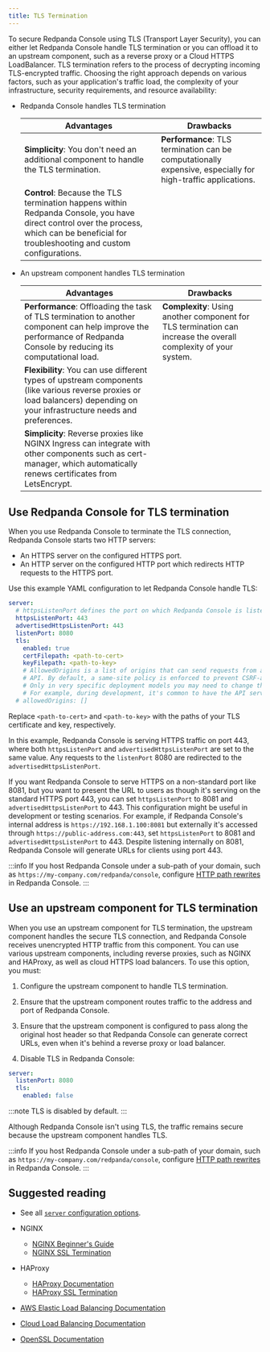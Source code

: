 ```yaml
---
title: TLS Termination
---
```


<head>
    <meta name="title" content="TLS Termination for Redpanda Console | Redpanda Docs"/>
    <meta name="description" content="To secure Redpanda Console using TLS (Transport Layer Security), you can let Redpanda Console handle TLS termination or you can offload it to an upstream component, such as a reverse proxy or a Cloud HTTPS LoadBalancer."/>
    <link rel="canonical" href="https://docs.redpanda.com/docs/manage/console/tls-termination/" />
</head>

To secure Redpanda Console using TLS (Transport Layer Security), you can either let Redpanda Console handle TLS termination or you can offload it to an upstream component, such as a reverse proxy or a Cloud HTTPS LoadBalancer. TLS termination refers to the process of decrypting incoming TLS-encrypted traffic. Choosing the right approach depends on various factors, such as your application's traffic load, the complexity of your infrastructure, security requirements, and resource availability:

- Redpanda Console handles TLS termination

  | Advantages | Drawbacks |
  |------------|------------|
  | **Simplicity**: You don't need an additional component to handle the TLS termination.|**Performance**: TLS termination can be computationally expensive, especially for high-traffic applications. |
  | **Control**: Because the TLS termination happens within Redpanda Console, you have direct control over the process, which can be beneficial for troubleshooting and custom configurations. | |

- An upstream component handles TLS termination

  | Advantages | Drawbacks |
  |------------|------------|
  | **Performance**: Offloading the task of TLS termination to another component can help improve the performance of Redpanda Console by reducing its computational load. | **Complexity**: Using another component for TLS termination can increase the overall complexity of your system.|
  | **Flexibility**: You can use different types of upstream components (like various reverse proxies or load balancers) depending on your infrastructure needs and preferences. | |
  |**Simplicity**: Reverse proxies like NGINX Ingress can integrate with other components such as cert-manager, which automatically renews certificates from LetsEncrypt. | |


## Use Redpanda Console for TLS termination

When you use Redpanda Console to terminate the TLS connection, Redpanda Console starts two HTTP servers:

- An HTTPS server on the configured HTTPS port.
- An HTTP server on the configured HTTP port which redirects HTTP requests to the HTTPS port.

Use this example YAML configuration to let Redpanda Console handle TLS:

```yaml
server:
  # httpsListenPort defines the port on which Redpanda Console is listening for TLS connections, while advertisedHttpsListenPort defines the port that is advertised to clients, which may be different due to network configurations such as load balancers or proxies. advertisedHttpsListenPort is needed when redirecting a HTTP request to an HTTPS URL.
  httpsListenPort: 443
  advertisedHttpsListenPort: 443
  listenPort: 8080
  tls:
    enabled: true
    certFilepath: <path-to-cert>
    keyFilepath: <path-to-key>
    # AllowedOrigins is a list of origins that can send requests from a browser to the Redpanda Console
    # API. By default, a same-site policy is enforced to prevent CSRF-attacks.
    # Only in very specific deployment models you may need to change the secure default.
    # For example, during development, it's common to have the API server and the client running on different ports of localhost, which are treated as different origins by browsers. In this case, you would need to set `allowedOrigins` to include the origin of your client's development server.
  # allowedOrigins: []
```

Replace `<path-to-cert>` and `<path-to-key>` with the paths of your TLS certificate and key, respectively.

In this example, Redpanda Console is serving HTTPS traffic on port 443, where both `httpsListenPort` and `advertisedHttpsListenPort` are set to the same value. Any requests to the `listenPort` 8080 are redirected to the `advertisedHttpsListenPort`.

If you want Redpanda Console to serve HTTPS on a non-standard port like 8081, but you want to present the URL to users as though it's serving on the standard HTTPS port 443, you can set `httpsListenPort` to 8081 and `advertisedHttpsListenPort` to 443. This configuration might be useful in development or testing scenarios. For example, if Redpanda Console's internal address is `https://192.168.1.100:8081` but externally it's accessed through `https://public-address.com:443`, set `httpsListenPort` to 8081 and `advertisedHttpsListenPort` to 443. Despite listening internally on 8081, Redpanda Console will generate URLs for clients using port 443.

:::info
If you host Redpanda Console under a sub-path of your domain, such as `https://my-company.com/redpanda/console`, configure [HTTP path rewrites](../../../console/http-path-rewrites) in Redpanda Console.
:::

## Use an upstream component for TLS termination

When you use an upstream component for TLS termination, the upstream component handles the secure TLS connection, and Redpanda Console receives unencrypted HTTP traffic from this component. You can use various upstream components, including reverse proxies, such as NGINX and HAProxy, as well as cloud HTTPS load balancers. To use this option, you must:

1. Configure the upstream component to handle TLS termination.

1. Ensure that the upstream component routes traffic to the address and port of Redpanda Console.

1. Ensure that the upstream component is configured to pass along the original host header so that Redpanda Console can generate correct URLs, even when it's behind a reverse proxy or load balancer.

1. Disable TLS in Redpanda Console:

  ```yaml
  server:
    listenPort: 8080
    tls:
      enabled: false
  ```

  :::note
  TLS is disabled by default.
  :::

  Although Redpanda Console isn't using TLS, the traffic remains secure because the upstream component handles TLS.

:::info
If you host Redpanda Console under a sub-path of your domain, such as `https://my-company.com/redpanda/console`, configure [HTTP path rewrites](../../../console/http-path-rewrites) in Redpanda Console.
:::

## Suggested reading

- See all [`server` configuration options](../../../../reference/console/config).

- NGINX
  - [NGINX Beginner's Guide](http://nginx.org/en/docs/beginners_guide.html)
  - [NGINX SSL Termination](https://docs.nginx.com/nginx/admin-guide/security-controls/terminating-ssl-http/)

- HAProxy
  - [HAProxy Documentation](https://www.haproxy.com/documentation/)
  - [HAProxy SSL Termination](https://www.haproxy.com/blog/haproxy-ssl-termination)

- [AWS Elastic Load Balancing Documentation](https://docs.aws.amazon.com/elasticloadbalancing/)

- [Cloud Load Balancing Documentation](https://cloud.google.com/load-balancing/docs)

- [OpenSSL Documentation](https://www.openssl.org/docs/)
